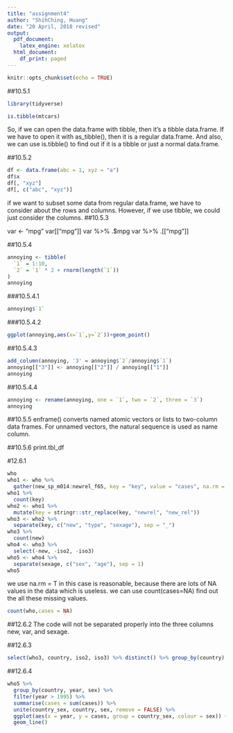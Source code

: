 ```yaml
---
title: "assignment4"
author: "ShihChing, Huang"
date: "20 April, 2018 revised"
output:
  pdf_document: 
    latex_engine: xelatex
  html_document:
    df_print: paged
---
```


```r
knitr::opts_chunk$set(echo = TRUE)
```

##10.5.1
```r
library(tidyverse)


```

```r
is.tibble(mtcars)
```
So, if we can open the data.frame with tibble, then it's a tibble data.frame. If we have to open it with as_tibble(), then it is a regular data.frame. And also, we can use is.tibble() to find out if it is a tibble or just a normal data.frame.

##10.5.2
```r
df <- data.frame(abc = 1, xyz = "a")
df$x
df[, "xyz"]
df[, c("abc", "xyz")]
```
if we want to subset some data from regular data.frame, we have to consider about the rows and columns. However, if we use tibble, we could just consider the columns.
##10.5.3

var <- "mpg"
var[["mpg"]]
var %>% .$mpg
var %>% .[["mpg"]]


##10.5.4

```r
annoying <- tibble(
  `1` = 1:10,
  `2` = `1` * 2 + rnorm(length(`1`))
)
annoying
```
###10.5.4.1
```r
annoying$`1`
```
###10.5.4.2
```r
ggplot(annoying,aes(x=`1`,y=`2`))+geom_point()

```

##10.5.4.3
```r
add_column(annoying, '3' = annoying$`2`/annoying$`1`)
annoying[["3"]] <- annoying[["2"]] / annoying[["1"]]
annoying
```
##10.5.4.4
```r
annoying <- rename(annoying, one = `1`, two = `2`, three = `3`)
annoying

```
##10.5.5
enframe() converts named atomic vectors or lists to two-column data frames. For unnamed vectors, the natural sequence is used as name column.

##10.5.6
print.tbl_df



#12.6.1
```r
who
who1 <- who %>% 
  gather(new_sp_m014:newrel_f65, key = "key", value = "cases", na.rm = TRUE)
who1 %>% 
  count(key)
who2 <- who1 %>% 
  mutate(key = stringr::str_replace(key, "newrel", "new_rel"))
who3 <- who2 %>% 
  separate(key, c("new", "type", "sexage"), sep = "_")
who3 %>% 
  count(new)
who4 <- who3 %>% 
  select(-new, -iso2, -iso3)
who5 <- who4 %>% 
  separate(sexage, c("sex", "age"), sep = 1)
who5

```

we use na.rm = T in this case is reasonable, because there are lots of NA values in the data which is useless. we can use count(cases=NA) find out the all these missing values.


```r
count(who,cases = NA)

```

##12.6.2
The code will not be separated properly into the three columns new, var, and sexage.

##12.6.3
```r
select(who3, country, iso2, iso3) %>% distinct() %>% group_by(country) %>% filter(n() > 1)
```

##12.6.4

```r
who5 %>%
  group_by(country, year, sex) %>%
  filter(year > 1995) %>%
  summarise(cases = sum(cases)) %>%
  unite(country_sex, country, sex, remove = FALSE) %>%
  ggplot(aes(x = year, y = cases, group = country_sex, colour = sex)) +
  geom_line()




```











